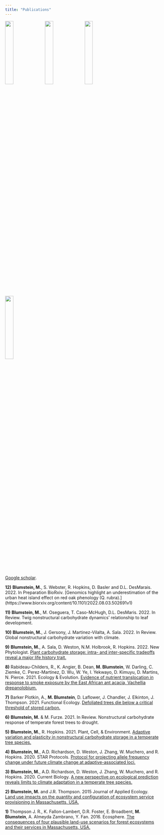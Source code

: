 ```yaml
---
title: "Publications"
---
```


<link rel="stylesheet" href="styles.css" type="text/css">

<img style="width:23%; border:0px solid; margin-right: 10px" src="images/web_3.jpg">
<img style="width:23%; border:0px solid; margin-right: 10px" src="images/web_109.jpg">
<img style="width:23%; border:0px solid; margin-right: 10px" src="images/web_19.jpg">
<img style="width:23%; border:0px solid; margin-right: 10px" src="images/web_72.jpg">

[Google scholar](https://scholar.google.com/citations?user=n9ztAjgAAAAJ&hl=en).

**12)** **Blumstein, M.**, S. Webster, R. Hopkins, D. Basler and D.L. DesMarais. 2022. In Preparation BioRxiv. [Genomics highlight an underestimation of the urban heat island effect on red oak phenology (Q. rubra).] (https://www.biorxiv.org/content/10.1101/2022.08.03.502691v1)

**11)** **Blumstein, M.**, M. Oseguera, T. Caso-McHugh, D.L. DesMaris. 2022. In Review. Twig nonstructural carbohydrate dynamics’ relationship to leaf development. 


**10)** **Blumstein, M.**, J. Gersony, J. Martinez-Vilalta, A. Sala. 2022. In Review. Global nonstructural carbohydrate variation with climate.

**9)** **Blumstein, M.**, A. Sala, D. Weston, N.M. Holbrook, R. Hopkins. 2022. New Phytologist. [Plant carbohydrate storage: intra- and inter-specific tradeoffs reveal a major life history trait.](https://nph.onlinelibrary.wiley.com/doi/epdf/10.1111/nph.18213) 

**8)** Rabideau-Childers, R., K. Angier, B. Dean, **M. Blumstein**, W. Darling, C. Ziemke, C. Perez-Martinez, D. Wu, W. Ye, I. Yekwayo, D. Kimuyu, D. Martins, N. Pierce. 2021. Ecology & Evolution. [Evidence of nutrient translocation in response to smoke exposure by the East African ant acacia, Vachellia drepanolobium.](https://onlinelibrary.wiley.com/doi/10.1002/ece3.8244) 

**7)** Barker Plotkin, A., **M. Blumstein**, D. Laflower, J. Chandler, J. Elkinton, J. Thompson. 2021. Functional Ecology.  [Defoliated trees die below a critical threshold of stored carbon.](https://besjournals.onlinelibrary.wiley.com/doi/abs/10.1111/1365-2435.13891) 

**6)** **Blumstein, M.** & M. Furze. 2021. In Review. Nonstructural carbohydrate response of temperate forest trees to drought. 

**5)** **Blumstein, M.**, R. Hopkins. 2021. Plant, Cell, & Environment. [Adaptive variation and plasticity in nonstructural carbohydrate storage in a temperate tree species.](https://onlinelibrary.wiley.com/doi/abs/10.1111/pce.13959?af=R)

**4)** **Blumstein, M.**, A.D. Richardson, D. Weston, J. Zhang, W. Muchero, and R. Hopkins. 2020. STAR Protocols. [Protocol for projecting allele frequency change under future climate change at adaptive-associated loci.](https://www.sciencedirect.com/science/article/pii/S2666166720300484) 

**3)** **Blumstein, M.**, A.D. Richardson, D. Weston, J. Zhang, W. Muchero, and R. Hopkins. 2020. Current Biology. [A new perspective on ecological prediction reveals limits to climate adaptation in a temperate tree species.](https://www.sciencedirect.com/science/article/pii/S0960982220301743?casa_token=Hgt9PQP5O2QAAAAA:mnoWePTm9IvZIMSiSNoZGtZqxagjMJ289qefRxPfPIBAqgJbrtHbEzVOOQIJhOZaFgpi2PRJ) 

**2)** **Blumstein, M.** and J.R. Thompson. 2015 Journal of Applied Ecology. [Land use impacts on the quantity and configuration of ecosystem service provisioning in Massachusetts, USA.](https://besjournals.onlinelibrary.wiley.com/doi/epdf/10.1111/1365-2664.12444) 

**1)** Thompson J. R., K. Fallon-Lambert, D.R. Foster, E. Broadbent, **M. Blumstein**, A. Almeyda Zambrano, Y. Fan. 2016. Ecosphere. [The consequences of four plausible land-use scenarios for forest ecosystems and their services in Massachusetts, USA.](https://esajournals.onlinelibrary.wiley.com/doi/epdf/10.1002/ecs2.1469) 


